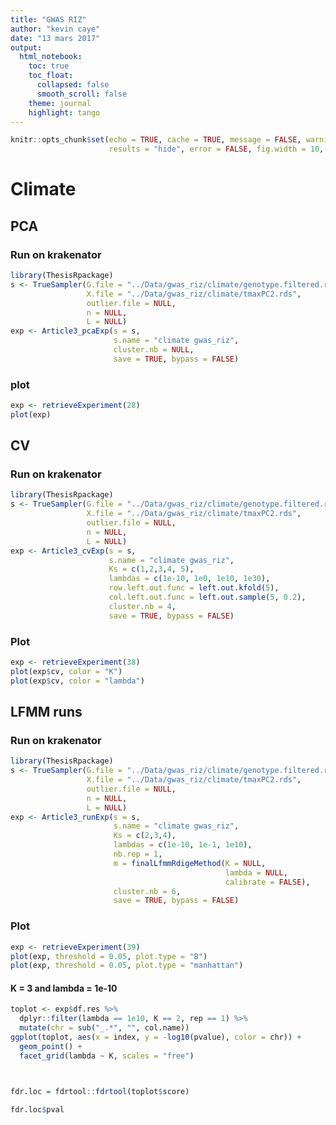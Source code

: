 ```yaml
---
title: "GWAS RIZ"
author: "kevin caye"
date: "13 mars 2017"
output:
  html_notebook:
    toc: true
    toc_float:
      collapsed: false
      smooth_scroll: false
    theme: journal
    highlight: tango
---
```




```r
knitr::opts_chunk$set(echo = TRUE, cache = TRUE, message = FALSE, warning = FALSE,
                      results = "hide", error = FALSE, fig.width = 10, fig.width = 10)
```

# Climate

## PCA
### Run on krakenator

```r
library(ThesisRpackage)
s <- TrueSampler(G.file = "../Data/gwas_riz/climate/genotype.filtered.rds",
                 X.file = "../Data/gwas_riz/climate/tmaxPC2.rds",
                 outlier.file = NULL,
                 n = NULL,
                 L = NULL)
exp <- Article3_pcaExp(s = s,
                       s.name = "climate gwas_riz",
                       cluster.nb = NULL,
                       save = TRUE, bypass = FALSE)

```

### plot
```r
exp <- retrieveExperiment(28)
plot(exp)
```


## CV
### Run on krakenator

```r
library(ThesisRpackage)
s <- TrueSampler(G.file = "../Data/gwas_riz/climate/genotype.filtered.rds",
                 X.file = "../Data/gwas_riz/climate/tmaxPC2.rds",
                 outlier.file = NULL,
                 n = NULL,
                 L = NULL)
exp <- Article3_cvExp(s = s,
                      s.name = "climate gwas_riz",
                      Ks = c(1,2,3,4, 5),
                      lambdas = c(1e-10, 1e0, 1e10, 1e30),
                      row.left.out.func = left.out.kfold(5),
                      col.left.out.func = left.out.sample(5, 0.2),
                      cluster.nb = 4,
                      save = TRUE, bypass = FALSE)

```

### Plot
```r
exp <- retrieveExperiment(38)
plot(exp$cv, color = "K")
plot(exp$cv, color = "lambda")
```


## LFMM runs
### Run on krakenator

```r
library(ThesisRpackage)
s <- TrueSampler(G.file = "../Data/gwas_riz/climate/genotype.filtered.rds",
                 X.file = "../Data/gwas_riz/climate/tmaxPC2.rds",
                 outlier.file = NULL,
                 n = NULL,
                 L = NULL)
exp <- Article3_runExp(s = s,
                       s.name = "climate gwas_riz",
                       Ks = c(2,3,4),
                       lambdas = c(1e-10, 1e-1, 1e10),
                       nb.rep = 1,
                       m = finalLfmmRdigeMethod(K = NULL,
                                                lambda = NULL,
                                                calibrate = FALSE),
                       cluster.nb = 6,
                       save = TRUE, bypass = FALSE)

```

### Plot
```r
exp <- retrieveExperiment(39)
plot(exp, threshold = 0.05, plot.type = "B")
plot(exp, threshold = 0.05, plot.type = "manhattan")
```

#### K = 3 and lambda = 1e-10

```r
toplot <- exp$df.res %>% 
  dplyr::filter(lambda == 1e10, K == 2, rep == 1) %>%
  mutate(chr = sub("_.*", "", col.name))
ggplot(toplot, aes(x = index, y = -log10(pvalue), color = chr)) +
  geom_point() +
  facet_grid(lambda ~ K, scales = "free")




```

```r
fdr.loc = fdrtool::fdrtool(toplot$score)

fdr.loc$pval
```


